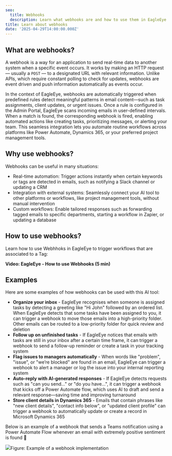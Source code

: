 ```yaml
---
seo:
  title: Webhooks
  description: Learn what webhooks are and how to use them in EagleEye.
title: Learn about webhooks
date: '2025-04-29T14:00:00.000Z'
---
```


## What are webhooks?

A webhook is a way for an application to send real-time data to another system when a specific event occurs. It works by making an HTTP request — usually a `POST` — to a designated URL with relevant information. Unlike APIs, which require constant polling to check for updates, webhooks are event driven and push information automatically as events occur.

In the context of EagleEye, webhooks are automatically triggered when predefined rules detect meaningful patterns in email content—such as task assignments, client updates, or urgent issues. Once a rule is configured in the Admin Portal, EagleEye scans incoming emails in user-defined intervals. When a match is found, the corresponding webhook is fired, enabling automated actions like creating tasks, prioritizing messages, or alerting your team. This seamless integration lets you automate routine workflows across platforms like Power Automate, Dynamics 365, or your preferred project management tools.

## Why use webhooks?

Webhooks can be useful in many situations:

* Real-time automation: Trigger actions instantly when certain keywords or tags are detected in emails, such as notifying a Slack channel or updating a CRM
* Integration with external systems: Seamlessly connect your AI tool to other platforms or workflows, like project management tools, without manual intervention
* Custom workflows: Enable tailored responses such as forwarding tagged emails to specific departments, starting a workflow in Zapier, or updating a database

## How to use webhooks?

Learn how to use Webhhoks in EagleEye to trigger workflows that are associated to a Tag:

<Youtube thumbnail="https://img.youtube.com/vi/Wtrk1KZB_aI/maxresdefault.jpg" externalVideoLink="https://www.youtube.com/embed/Wtrk1KZB_aI?si=MBlUkVSRw2Kf3UxB" />

**Video: EagleEye - How to use Webhooks (5 min)**

## Examples

Here are some examples of how webhooks can be used with this AI tool:

* **Organize your inbox** - EagleEye recognises when someone is assigned tasks by detecting a greeting like "Hi John" followed by an ordered list. When EagleEye detects that some tasks have been assigned to you, it can trigger a webhook to move those emails into a high-priority folder. Other emails can be routed to a low-priority folder for quick review and deletion
* **Follow up on unfinished tasks** - If EagleEye notices that emails with tasks are still in your inbox after a certain time frame, it can trigger a webhook to send a follow-up reminder or create a task in your tracking system
* **Flag issues to managers automatically** - When words like "problem", "issue", or "we’re blocked" are found in an email, EagleEye can trigger a webhook to alert a manager or log the issue into your internal reporting system
* **Auto-reply with AI-generated responses** - If EagleEye detects requests such as "can you send..." or "do you have...", it can trigger a webhook that kicks off a Power Automate flow, which uses AI to draft and send a relevant response—saving time and improving turnaround
* **Store client details in Dynamics 365** - Emails that contain phrases like "new client details", "contact info below", or "updated client profile" can trigger a webhook to automatically update or create a record in Microsoft Dynamics 365

Below is an example of a webhook that sends a Teams notification using a Power Automate Flow whenever an email with extremely positive sentiment is found 🎉

![](/EagleEye/Webhook-example.png)Figure: Example of a webhook implementation 
